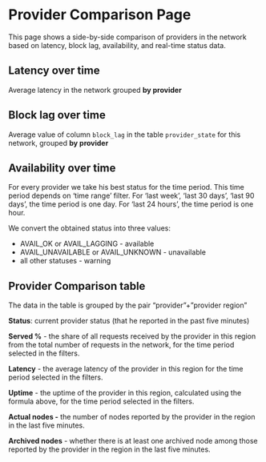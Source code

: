 # Provider Comparison Page

This page shows a side-by-side comparison of providers in the network based on latency, block lag, availability, and real-time status data.

## Latency over time

Average latency in the network grouped **by provider**

## Block lag over time

Average value of column `block_lag` in the table `provider_state` for this network, grouped **by provider**

## Availability over time

For every provider we take his best status for the time period. This time period depends on ‘time range’ filter. For ‘last week’, ‘last 30 days’, ‘last 90 days’, the time period is one day. For ‘last 24 hours’, the time period is one hour.

We convert the obtained status into three values:

- AVAIL_OK or AVAIL_LAGGING - available
- AVAIL_UNAVAILABLE or AVAIL_UNKNOWN - unavailable
- all other statuses - warning

## Provider Comparison table

The data in the table is grouped by the pair “provider”+”provider region”

**Status**: current provider status (that he reported in the past five minutes)

**Served %** - the share of all requests received by the provider in this region from the total number of requests in the network, for the time period selected in the filters.

**Latency** - the average latency of the provider in this region for the time period selected in the filters.

**Uptime** - the uptime of the provider in this region, calculated using the formula above, for the time period selected in the filters.

**Actual nodes -** the number of nodes reported by the provider in the region in the last five minutes.

**Archived nodes** - whether there is at least one archived node among those reported by the provider in the region in the last five minutes.